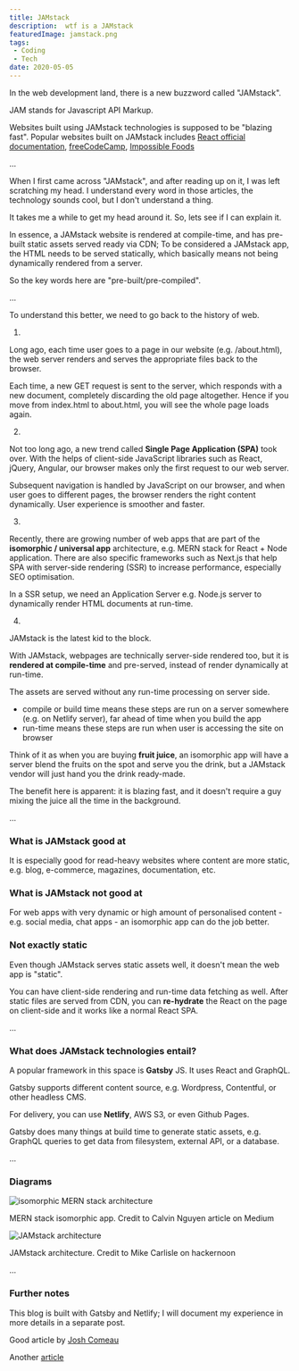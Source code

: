 ```yaml
---
title: JAMstack
description:  wtf is a JAMstack
featuredImage: jamstack.png
tags:
 - Coding
 - Tech
date: 2020-05-05
---
```


In the web development land, there is a new buzzword called "JAMstack".

JAM stands for Javascript API Markup. 

Websites built using JAMstack technologies is supposed to be "blazing fast". Popular websites built on JAMstack includes [React official documentation](reactjs.org), [freeCodeCamp](https://www.freecodecamp.org/), [Impossible Foods](https://impossiblefoods.com/)

...

When I first came across "JAMstack", and after reading up on it, I was left scratching my head. I understand every word in those articles, the technology sounds cool, but I don't understand a thing.

It takes me a while to get my head around it. So, lets see if I can explain it.

In essence, a JAMstack website is rendered at compile-time, and has pre-built static assets served ready via CDN; To be considered a JAMstack app, the HTML needs to be served statically, which basically means not being dynamically rendered from a server.

So the key words here are "pre-built/pre-compiled".


...

To understand this better, we need to go back to the history of web.

1)

Long ago, each time user goes to a page in our website (e.g. /about.html), the web server renders and serves the appropriate files back to the browser. 

Each time, a new GET request is sent to the server, which responds with a new document, completely discarding the old page altogether. Hence if you move from index.html to about.html, you will see the whole page loads again.

2)

Not too long ago, a new trend called **Single Page Application (SPA)** took over. With the helps of client-side JavaScript libraries such as React, jQuery, Angular, our browser makes only the first request to our web server. 

Subsequent navigation is handled by JavaScript on our browser, and when user goes to different pages, the browser renders the right content dynamically. User experience is smoother and faster.

3)

Recently, there are growing number of web apps that are part of the **isomorphic / universal app** architecture, e.g. MERN stack for React + Node application. There are also specific frameworks such as Next.js that help SPA with server-side rendering (SSR) to increase performance, especially SEO optimisation. 

In a SSR setup, we need an Application Server e.g. Node.js server to dynamically render HTML documents at run-time.

4)

JAMstack is the latest kid to the block. 

With JAMstack, webpages are technically server-side rendered too, but it is **rendered at compile-time** and pre-served, instead of render dynamically at run-time.

The assets are served without any run-time processing on server side.

- compile or build time means these steps are run on a server somewhere (e.g. on Netlify server), far ahead of time when you build the app
- run-time means these steps are run when user is accessing the site on browser

Think of it as when you are buying **fruit juice**, an isomorphic app will have a server blend the fruits on the spot and serve you the drink, but a JAMstack vendor will just hand you the drink ready-made.

The benefit here is apparent: it is blazing fast, and it doesn't require a guy mixing the juice all the time in the background.

...
<h3>What is JAMstack good at</h3>

It is especially good for read-heavy websites where content are more static, e.g. blog, e-commerce, magazines, documentation, etc.

<h3>What is JAMstack not good at</h3>

For web apps with very dynamic or high amount of personalised content - e.g. social media, chat apps - an isomorphic app can do the job better.

<h3>Not exactly static</h3>

Even though JAMstack serves static assets well, it doesn't mean the web app is "static". 

You can have client-side rendering and run-time data fetching as well. After static files are served from CDN, you can **re-hydrate** the React on the page on client-side and it works like a normal React SPA.

...

<h3>What does JAMstack technologies entail?</h3>

A popular framework in this space is **Gatsby** JS. It uses React and GraphQL.

Gatsby supports different content source, e.g. Wordpress, Contentful, or other headless CMS.

For delivery, you can use **Netlify**, AWS S3, or even Github Pages.

Gatsby does many things at build time to generate static assets, e.g. GraphQL queries to get data from filesystem, external API, or a database.

...

<h3>Diagrams</h3>

<img src="https://miro.medium.com/max/1400/1*3E4w7rCe3eaz6gLlZoe6nQ.png" alt="isomorphic MERN stack architecture" />

<p style={{fontSize: "0.7em", fontStyle: "italic"}}>MERN stack isomorphic app. Credit to Calvin Nguyen article on Medium</p>

<img src="https://hackernoon.com/hn-images/1*uD1IkSE1cwF1Yr_njKu9qA.png" alt="JAMstack architecture" />

<p style={{fontSize: "0.7em", fontStyle: "italic"}}>JAMstack architecture. Credit to Mike Carlisle on hackernoon</p>
...

<h3>Further notes</h3>

This blog is built with Gatsby and Netlify; I will document my experience in more details in a separate post.

Good article by [Josh Comeau](https://joshwcomeau.com/gatsby/a-static-future/)

Another [article](https://www.freecodecamp.org/news/what-is-the-jamstack-and-how-do-i-host-my-website-on-it/)
